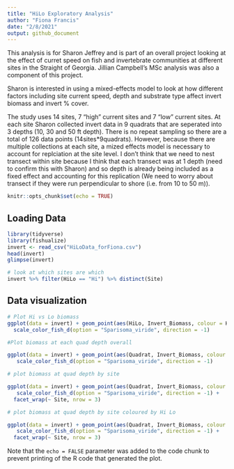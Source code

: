 ```yaml
---
title: "HiLo Exploratory Analysis"
author: "Fiona Francis"
date: "2/8/2021"
output: github_document
---
```

This analysis is for Sharon Jeffrey and is part of an overall project looking at the effect of curret speed on fish and invertebrate communities at different sites in the Straight of Georgia. Jillian Campbell's MSc analysis was also a component of this project. 

Sharon is interested in using a mixed-effects model to look at how different factors including site current speed, depth and substrate type affect invert biomass and invert % cover. 

The study uses 14 sites, 7 "high" current sites and 7 "low" current sites. At each site Sharon collected invert data in 9 quadrats that are seperated into 3 depths (10, 30 and 50 ft depth). There is no repeat sampling so there are a total of 126 data points (14sites*9quadrats). However, because there are multiple collections at each site, a mized effects model is necessary to account for replciation at the site level. I don't think that we need to nest transect within site because I think that each transect was at 1 depth (need to confirm this with Sharon) and so depth is already being included as a fixed effect and accounting for this replication (We need to worry about transect if they were run perpendicular to shore (i.e. from 10 to 50 m)).

```r
knitr::opts_chunk$set(echo = TRUE)
```

## Loading Data

```r
library(tidyverse)
library(fishualize)
invert <- read_csv("HiLoData_forFiona.csv")
head(invert)
glimpse(invert)

# look at which sites are which 
invert %>% filter(HiLo == "Hi") %>% distinct(Site)
```

## Data visualization

```r

# Plot Hi vs Lo biomass
ggplot(data = invert) + geom_point(aes(HiLo, Invert_Biomass, colour = HiLo, alpha = 1.4), size = 4, show.legend = F) +
  scale_color_fish_d(option = "Sparisoma_viride", direction = -1)

#Plot biomass at each quad depth overall

ggplot(data = invert) + geom_point(aes(Quadrat, Invert_Biomass, colour = Quadrat), size = 3, show.legend = F) +
   scale_color_fish_d(option = "Sparisoma_viride", direction = -1)

# plot biomass at quad depth by site

ggplot(data = invert) + geom_point(aes(Quadrat, Invert_Biomass, colour = Quadrat), size = 3, show.legend = F) +
   scale_color_fish_d(option = "Sparisoma_viride", direction = -1) +
  facet_wrap(~ Site, nrow = 3)

# plot biomass at quad depth by site coloured by Hi Lo

ggplot(data = invert) + geom_point(aes(Quadrat, Invert_Biomass, colour = HiLo), size = 3, show.legend = F) +
   scale_color_fish_d(option = "Sparisoma_viride", direction = -1) +
  facet_wrap(~ Site, nrow = 3)

```

Note that the `echo = FALSE` parameter was added to the code chunk to prevent printing of the R code that generated the plot.
